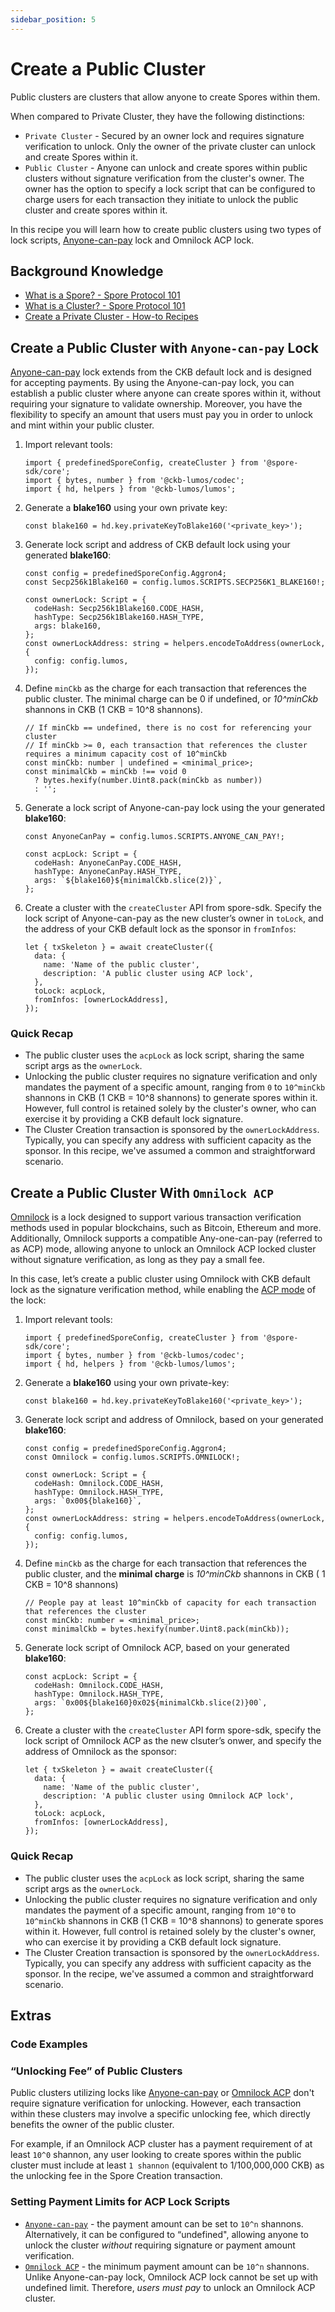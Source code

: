 ```yaml
---
sidebar_position: 5
---
```




# Create a Public Cluster

Public clusters are clusters that allow anyone to create Spores within them. 

When compared to Private Cluster, they have the following distinctions:

- `Private Cluster` - Secured by an owner lock and requires signature verification to unlock. Only the owner of the private cluster can unlock and create Spores within it.
- `Public Cluster` - Anyone can unlock and create spores within public clusters without signature verification from the cluster's owner. The owner has the option to specify a lock script that can be configured to charge users for each transaction they initiate to unlock the public cluster and create spores within it.

In this recipe you will learn how to create public clusters using two types of lock scripts, [Anyone-can-pay](https://github.com/nervosnetwork/rfcs/blob/master/rfcs/0026-anyone-can-pay/0026-anyone-can-pay.md) lock and Omnilock ACP lock.

## Background Knowledge
- [What is a Spore? - Spore Protocol 101](/basics/spore-101#what-is-a-spore)
- [What is a Cluster? - Spore Protocol 101](/basics/spore-101#what-is-a-cluster)
- [Create a Private Cluster - How-to Recipes](/recipes/create-private-cluster)

## Create a Public Cluster with `Anyone-can-pay` Lock

[Anyone-can-pay](https://github.com/nervosnetwork/rfcs/blob/master/rfcs/0026-anyone-can-pay/0026-anyone-can-pay.md) lock extends from the CKB default lock and is designed for accepting payments. By using the Anyone-can-pay lock, you can establish a public cluster where anyone can create spores within it, without requiring your signature to validate ownership. Moreover, you have the flexibility to specify an amount that users must pay you in order to unlock and mint within your public cluster.

1. Import relevant tools:
    
    ```tsx
    import { predefinedSporeConfig, createCluster } from '@spore-sdk/core';
    import { bytes, number } from '@ckb-lumos/codec';
    import { hd, helpers } from '@ckb-lumos/lumos';
    ```
    
2. Generate a **blake160** using your own private key:
    
    ```tsx
    const blake160 = hd.key.privateKeyToBlake160('<private_key>');
    ```
    
3. Generate lock script and address of CKB default lock using your generated **blake160**:
    
    ```tsx
    const config = predefinedSporeConfig.Aggron4;
    const Secp256k1Blake160 = config.lumos.SCRIPTS.SECP256K1_BLAKE160!;
    
    const ownerLock: Script = {
      codeHash: Secp256k1Blake160.CODE_HASH,
      hashType: Secp256k1Blake160.HASH_TYPE,
      args: blake160,
    };
    const ownerLockAddress: string = helpers.encodeToAddress(ownerLock, {
      config: config.lumos,
    });
    ```
    
4. Define `minCkb` as the charge for each transaction that references the public cluster. The minimal charge can be 0 if undefined, or *10^minCkb* shannons in CKB (1 CKB = 10^8 shannons).
    
    ```tsx
    // If minCkb == undefined, there is no cost for referencing your cluster
    // If minCkb >= 0, each transaction that references the cluster requires a minimum capacity cost of 10^minCkb
    const minCkb: number | undefined = <minimal_price>;
    const minimalCkb = minCkb !== void 0 
      ? bytes.hexify(number.Uint8.pack(minCkb as number)) 
      : '';
    ```
    
5. Generate a lock script of Anyone-can-pay lock using the your generated **blake160**:
    
    ```tsx
    const AnyoneCanPay = config.lumos.SCRIPTS.ANYONE_CAN_PAY!;
    
    const acpLock: Script = {
      codeHash: AnyoneCanPay.CODE_HASH,
      hashType: AnyoneCanPay.HASH_TYPE,
      args: `${blake160}${minimalCkb.slice(2)}`,
    };
    ```
    
6. Create a cluster with the `createCluster` API from spore-sdk. Specify the lock script of Anyone-can-pay as the new cluster’s owner in `toLock`, and the address of your CKB default lock as the sponsor in `fromInfos`:
    
    ```tsx
    let { txSkeleton } = await createCluster({
      data: {
        name: 'Name of the public cluster',
        description: 'A public cluster using ACP lock',
      },
      toLock: acpLock,
      fromInfos: [ownerLockAddress],
    });
    ```
    

### Quick Recap

- The public cluster uses the `acpLock` as lock script, sharing the same script args as the `ownerLock`.
- Unlocking the public cluster requires no signature verification and only mandates the payment of a specific amount, ranging from `0` to `10^minCkb` shannons in CKB (1 CKB = 10^8 shannons) to generate spores within it. However, full control is retained solely by the cluster's owner, who can exercise it by providing a CKB default lock signature.
- The Cluster Creation transaction is sponsored by the `ownerLockAddress`. Typically, you can specify any address with sufficient capacity as the sponsor. In this recipe, we've assumed a common and straightforward scenario.

## Create a Public Cluster With `Omnilock ACP`

[Omnilock](https://github.com/nervosnetwork/rfcs/blob/master/rfcs/0042-omnilock/0042-omnilock.md) is a lock designed to support various transaction verification methods used in popular blockchains, such as Bitcoin, Ethereum and more. Additionally, Omnilock supports a compatible Any-one-can-pay (referred to as ACP) mode, allowing anyone to unlock an Omnilock ACP locked cluster without signature verification, as long as they pay a small fee.

In this case, let’s create a public cluster using Omnilock with CKB default lock as the signature verification method, while enabling the [ACP mode](https://github.com/nervosnetwork/rfcs/blob/master/rfcs/0042-omnilock/0042-omnilock.md#anyone-can-pay-mode) of the lock:

1. Import relevant tools:
    
    ```tsx
    import { predefinedSporeConfig, createCluster } from '@spore-sdk/core';
    import { bytes, number } from '@ckb-lumos/codec';
    import { hd, helpers } from '@ckb-lumos/lumos';
    ```
    
2. Generate a **blake160** using your own private-key:
    
    ```tsx
    const blake160 = hd.key.privateKeyToBlake160('<private_key>');
    ```
    
3. Generate lock script and address of Omnilock, based on your generated **blake160**:
    
    ```tsx
    const config = predefinedSporeConfig.Aggron4;
    const Omnilock = config.lumos.SCRIPTS.OMNILOCK!;
    
    const ownerLock: Script = {
      codeHash: Omnilock.CODE_HASH,
      hashType: Omnilock.HASH_TYPE,
      args: `0x00${blake160}`,
    };
    const ownerLockAddress: string = helpers.encodeToAddress(ownerLock, {
      config: config.lumos,
    });
    ```
    
4. Define `minCkb` as the charge for each transaction that references the public cluster, and the **minimal charge** is *10^minCkb* shannons in CKB ( 1 CKB = 10^8 shannons)
    
    ```tsx
    // People pay at least 10^minCkb of capacity for each transaction that references the cluster
    const minCkb: number = <minimal_price>;
    const minimalCkb = bytes.hexify(number.Uint8.pack(minCkb));
    ```
    
5. Generate lock script of Omnilock ACP, based on your generated **blake160**:
    
    ```tsx
    const acpLock: Script = {
      codeHash: Omnilock.CODE_HASH,
      hashType: Omnilock.HASH_TYPE,
      args: `0x00${blake160}0x02${minimalCkb.slice(2)}00`,
    };
    ```
    
6. Create a cluster with the `createCluster` API form spore-sdk, specify the lock script of Omnilock ACP as the new clsuter’s onwer, and specify the address of Omnilock as the sponsor:
    
    ```tsx
    let { txSkeleton } = await createCluster({
      data: {
        name: 'Name of the public cluster',
        description: 'A public cluster using Omnilock ACP lock',
      },
      toLock: acpLock,
      fromInfos: [ownerLockAddress],
    });
    ```
    

### Quick Recap

- The public cluster uses the `acpLock` as lock script, sharing the same script args as the `ownerLock`.
- Unlocking the public cluster requires no signature verification and only mandates the payment of a specific amount, ranging from `10^0` to `10^minCkb` shannons in CKB (1 CKB = 10^8 shannons) to generate spores within it. However, full control is retained solely by the cluster's owner, who can exercise it by providing a CKB default lock signature.
- The Cluster Creation transaction is sponsored by the `ownerLockAddress`. Typically, you can specify any address with sufficient capacity as the sponsor. In the recipe, we've assumed a common and straightforward scenario.

## Extras

### Code Examples

<EmbedCard
  title="Anyone-can-pay Cluster"
  href="https://github.com/sporeprotocol/spore-sdk/blob/beta/examples/secp256k1/apis/createSpore.ts"
  description="Create a public cluster with ACP"
  className="margin-top--sm"
/>

<EmbedCard
  title="OmniLock ACP Cluster"
  href="https://github.com/sporeprotocol/spore-sdk/blob/beta/examples/omnilock/acp/createAcpCluster.ts"
  description="Create a public cluster with Omnilock"
  className="margin-top--sm"
/>


### “Unlocking Fee” of Public Clusters

Public clusters utilizing locks like [Anyone-can-pay](https://github.com/nervosnetwork/rfcs/blob/master/rfcs/0026-anyone-can-pay/0026-anyone-can-pay.md) or [Omnilock ACP](https://github.com/nervosnetwork/rfcs/blob/master/rfcs/0042-omnilock/0042-omnilock.md#anyone-can-pay-mode) don't require signature verification for unlocking. However, each transaction within these clusters may involve a specific unlocking fee, which directly benefits the owner of the public cluster.

For example, if an Omnilock ACP cluster has a payment requirement of at least `10^0` shannon, any user looking to create spores within the public cluster must include at least `1 shannon` (equivalent to 1/100,000,000 CKB) as the unlocking fee in the Spore Creation transaction.

### Setting Payment Limits for ACP Lock Scripts

- [`Anyone-can-pay`](https://github.com/nervosnetwork/rfcs/blob/master/rfcs/0026-anyone-can-pay/0026-anyone-can-pay.md) - the payment amount can be set to `10^n` shannons. Alternatively, it can be configured to “undefined", allowing anyone to unlock the cluster *without* requiring signature or payment amount verification.
- [`Omnilock ACP`](https://github.com/nervosnetwork/rfcs/blob/master/rfcs/0042-omnilock/0042-omnilock.md#anyone-can-pay-mode) - the minimum payment amount can be `10^n` shannons. Unlike Anyone-can-pay lock, Omnilock ACP lock cannot be set up with undefined limit. Therefore, *users must pay* to unlock an Omnilock ACP cluster.
